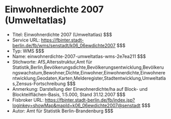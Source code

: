 # Einwohnerdichte 2007 (Umweltatlas)
- Titel: Einwohnerdichte 2007 (Umweltatlas) $$$
- Service URL: https://fbinter.stadt-berlin.de/fb/wms/senstadt/k06_06ewdichte2007 $$$
- Typ: WMS $$$
- Name: einwohnerdichte-2007-umweltatlas-wms-2e7ea211 $$$
- Stichworte: AfS,Altersstruktur,Amt für Statistik,Berlin,Bevölkerungsdichte,Bevölkerungsentwicklung,Bevölkerungswachstum,Bewohner,Dichte,Einwohner,Einwohnerdichte,Einwohnerentwicklung,Geodaten,Karten,Melderegister,Stadtentwicklung,Umweltatlas,Zensus-Fortschreibung $$$
- Anmerkung: Darstellung der Einwohnerdichte/ha auf Block- und Blockteilflächen-Basis, 1:5.000, Stand 31.12.2007 $$$
- Fisbroker URL: https://fbinter.stadt-berlin.de/fb/index.jsp?loginkey=showMap&mapId=k06_06ewdichte2007@senstadt $$$
- Autor: Amt für Statistik Berlin-Brandenburg $$$
